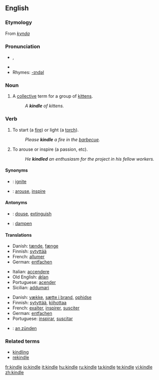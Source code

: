{{was wotd|2006|October|3}}
==English==

===Etymology===
From {{ON.}} ''[[kynda]]''

===Pronunciation===
*{{IPA|/ˈkɪndl/}}, {{SAMPA|/"kIndl/}}
*{{audio|en-us-kindle.ogg|Audio (US)}}
*Rhymes: [[Rhymes:English:-ɪndəl|-ɪndəl]]

===Noun===
{{en-noun}}

# {{obsolete}} A [[collective]] term for a group of [[kitten]]s.
#:''A '''kindle''' of kittens.''

===Verb===
{{en-verb|kindl|ing}}

# {{transitive}} To start (a [[fire]]) or light (a [[torch]]).
#:''Please '''kindle''' a fire in the [[barbecue]].''
# {{transitive}} To arouse or inspire (a passion, etc).
#:''He '''kindled''' an enthusiasm for the project in his fellow workers.''

====Synonyms====
*{{italbrac|to start a fire}}: [[ignite]]
*{{italbrac|to arouse}}: [[arouse]], [[inspire]]

====Antonyms====
*{{italbrac|to start a fire}}: [[douse]], [[extinguish]]
*{{italbrac|to arouse}}: [[dampen]]

====Translations====
{{trans-top|to start (a fire)}}
*Danish: [[tænde]], [[fænge]]
*Finnish: [[sytyttää]]
*French: [[allumer]]
*German: [[entfachen]]
{{trans-mid}}
*Italian: [[accendere]]
*Old English: [[ælan|ǣlan]]
*Portuguese: [[acender]]
*Sicilian: [[addumari]]
{{trans-bottom}}

{{trans-top|to arouse}}
*Danish: [[vække]], [[sætte i brand]], [[ophidse]]
*Finnish: [[sytyttää]], [[kiihottaa]]
*French: [[exalter]], [[inspirer]], [[susciter]]
*German: [[entfachen]]
*Portuguese: [[inspirar]], [[suscitar]]
{{trans-mid}}
{{trans-bottom}}

{{checktrans}}
*{{ttbc|German}}: [[an zünden]]

===Related terms===
*[[kindling]]
*[[rekindle]]

[[fr:kindle]]
[[io:kindle]]
[[it:kindle]]
[[hu:kindle]]
[[ru:kindle]]
[[ta:kindle]]
[[te:kindle]]
[[vi:kindle]]
[[zh:kindle]]